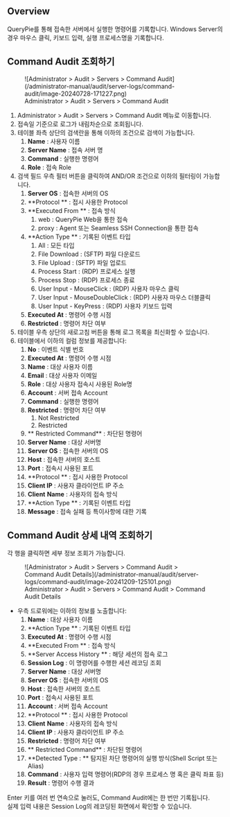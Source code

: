 
## Overview

QueryPie를 통해 접속한 서버에서 실행한 명령어를 기록합니다. Windows Server의 경우 마우스 클릭, 키보드 입력, 실행 프로세스명을 기록합니다.

## Command Audit 조회하기

<figure data-layout="center" data-align="center">
![Administrator &gt; Audit &gt; Servers &gt; Command Audit](/administrator-manual/audit/server-logs/command-audit/image-20240728-171227.png)
<figcaption>
Administrator &gt; Audit &gt; Servers &gt; Command Audit
</figcaption>
</figure>

1. Administrator &gt; Audit &gt; Servers &gt; Command Audit 메뉴로 이동합니다.
2. 접속일 기준으로 로그가 내림차순으로 조회됩니다.
3. 테이블 좌측 상단의 검색란을 통해 이하의 조건으로 검색이 가능합니다.
    1.  **Name**  : 사용자 이름
    2.  **Server Name**  : 접속 서버 명
    3.  **Command**  : 실행한 명령어
    4.  **Role**  : 접속 Role
4. 검색 필드 우측 필터 버튼을 클릭하여 AND/OR 조건으로 이하의 필터링이 가능합니다.
    1.  **Server OS**  : 접속한 서버의 OS
    2.  **Protocol ** : 접시 사용한 Protocol
    3.  **Executed From ** : 접속 방식
        1. web : QueryPie Web을 통한 접속
        2. proxy : Agent 또는 Seamless SSH Connection을 통한 접속
    4.  **Action Type ** : 기록된 이벤트 타입
        1. All : 모든 타입
        2. File Download : (SFTP) 파일 다운로드
        3. File Upload : (SFTP) 파일 업로드
        4. Process Start : (RDP) 프로세스 실행
        5. Process Stop : (RDP) 프로세스 종료
        6. User Input - MouseClick : (RDP) 사용자 마우스 클릭
        7. User Input - MouseDoubleClick : (RDP) 사용자 마우스 더블클릭
        8. User Input - KeyPress : (RDP) 사용자 키보드 입력
    5.  **Executed At**  : 명령어 수행 시점
    6.  **Restricted**  : 명령어 차단 여부
5. 테이블 우측 상단의 새로고침 버튼을 통해 로그 목록을 최신화할 수 있습니다.
6. 테이블에서 이하의 컬럼 정보를 제공합니다:
    1.  **No**  : 이벤트 식별 번호
    2.  **Executed At**  : 명령어 수행 시점
    3.  **Name**  : 대상 사용자 이름
    4.  **Email**  : 대상 사용자 이메일
    5.  **Role**  : 대상 사용자 접속시 사용된 Role명
    6.  **Account**  : 서버 접속 Account
    7.  **Command**  : 실행한 명령어
    8.  **Restricted**  : 명령어 차단 여부
        1. Not Restricted
        2. Restricted
    9.  ** Restricted Command**  : 차단된 명령어
    10.  **Server Name**  : 대상 서버명
    11.  **Server OS**  : 접속한 서버의 OS
    12.  **Host**  : 접속한 서버의 호스트
    13.  **Port**  : 접속시 사용된 포트
    14.  **Protocol ** : 접시 사용한 Protocol
    15.  **Client IP**  : 사용자 클라이언트 IP 주소
    16.  **Client**   **Name**  : 사용자의 접속 방식
    17.  **Action Type ** : 기록된 이벤트 타입
    18.  **Message**  : 접속 실패 등 특이사항에 대한 기록

## Command Audit 상세 내역 조회하기

각 행을 클릭하면 세부 정보 조회가 가능합니다.


<figure data-layout="center" data-align="center">
![Administrator &gt; Audit &gt; Servers &gt; Command Audit &gt; Command Audit Details](/administrator-manual/audit/server-logs/command-audit/image-20241209-125101.png)
<figcaption>
Administrator &gt; Audit &gt; Servers &gt; Command Audit &gt; Command Audit Details
</figcaption>
</figure>

* 우측 드로워에는 이하의 정보를 노출합니다:
    1.  **Name**  : 대상 사용자 이름
    2.  **Action Type ** : 기록된 이벤트 타입
    3.  **Executed At**  : 명령어 수행 시점
    4.  **Executed From ** : 접속 방식
    5.  **Server Access History ** : 해당 세션의 접속 로그
    6.  **Session Log**  : 이 명령어를 수행한 세션 레코딩 조회
    7.  **Server Name**  : 대상 서버명
    8.  **Server OS**  : 접속한 서버의 OS
    9.  **Host**  : 접속한 서버의 호스트
    10.  **Port**  : 접속시 사용된 포트
    11.  **Account**  : 서버 접속 Account
    12.  **Protocol ** : 접시 사용한 Protocol
    13.  **Client**   **Name**  : 사용자의 접속 방식
    14.  **Client IP**  : 사용자 클라이언트 IP 주소
    15.  **Restricted**  : 명령어 차단 여부
    16.  ** Restricted Command**  : 차단된 명령어
    17.  **Detected Type : ** 탐지된 차단 명령어의 실행 방식(Shell Script 또는 Alias)
    18.  **Command**  : 사용자 입력 명령어(RDP의 경우 프로세스 명 혹은 클릭 좌표 등)
    19.  **Result**  : 명령어 수행 결과


<Callout type="important">
Enter 키를 여러 번 연속으로 눌러도, Command Audit에는 한 번만 기록됩니다.<br/>실제 입력 내용은 Session Log의 레코딩된 화면에서 확인할 수 있습니다.
</Callout>
